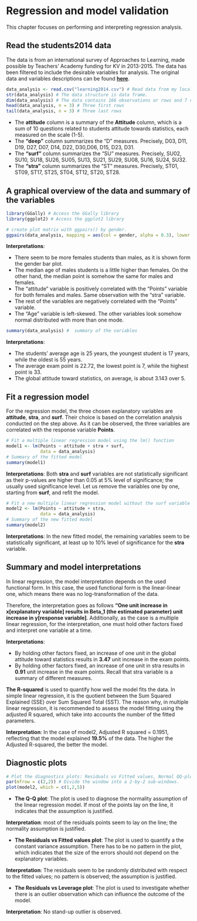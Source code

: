 # Regression and model validation
This chapter focuses on performing and interpreting regression analysis.

## Read the students2014 data 
The data is from an international survey of Approaches to Learning, 
made possible by Teachers' Academy funding for KV in 2013-2015.
The data has been filtered to include the desirable variables for
analysis. The original data and variables descriptions can be found 
**[here](https://www.mv.helsinki.fi/home/kvehkala/JYTmooc/JYTOPKYS3-meta.txt)**.


```r
data_analysis <- read.csv("learning2014.csv") # Read data from my local folder
str(data_analysis) # The data structure is data frame.
dim(data_analysis) # The data contains 166 observations or rows and 7 variables or columns.
head(data_analysis, n = 3) # Three first rows
tail(data_analysis, n = 3) # Three last rows
```

* The **attitude** column is a summary of the **Attitude** column, which is a sum of 10 questions related to students attitude towards statistics, each measured on the scale (1-5).
* The **"deep"** column summarizes the "D" measures. Precisely, D03, D11, D19, D27, D07, D14, D22, D30,D06,  D15, D23, D31. 
* The **"surf"** column summarizes the "SU" measures. Precisely, SU02, SU10, SU18, SU26, SU05, SU13, SU21, SU29, SU08, SU16, SU24, SU32.
* The **"stra"** column summarizes the "ST" measures. Precisely, ST01, ST09, ST17, ST25, ST04, ST12, ST20, ST28.



## A graphical overview of the data and summary of the variables 

```r
library(GGally) # Access the GGally library
library(ggplot2) # Access the ggplot2 library
```

```r
# create plot matrix with ggpairs() by gender.
ggpairs(data_analysis, mapping = aes(col = gender, alpha = 0.3), lower = list(combo = wrap("facethist", bins = 20)))    
```

**Interpretations**: 

* There seem to be more females students than males, as it is shown form the gender bar plot.
* The median age of males students is a little higher than females. On the other hand, the median point is somehow the same for males and females.
* The "attitude" variable is positively correlated with the "Points" variable for both females and males. Same observation with the "stra" variable. 
* The rest of the variables are negatively correlated with the "Points" variable. 
* The "Age" variable is left-skewed. The other variables look somehow normal distributed with more than one mode. 

```r
summary(data_analysis) #  summary of the variables
```

**Interpretations**: 

* The students' average age is 25 years, the youngest student is 17 years, while the oldest is 55 years. 
* The average exam point is 22.72, the lowest point is 7, while the highest point is 33. 
* The global attitude toward statistics, on average, is about 3.143 over 5.


## Fit a regression model
For the regression model, the three chosen explanatory variables are **attitude**, **stra**, and **surf**. Their choice is based on the correlation analysis conducted on the step above. As it can be observed, the three variables are correlated with the response variable **Points**. 

```r
# Fit a multiple linear regression model using the lm() function
model1 <- lm(Points ~ attitude + stra + surf,
             data = data_analysis)
# Summary of the fitted model
summary(model1)
```

**Interpretations**: Both **stra** and **surf** variables are not statistically significant as their p-values are higher than 0.05 at 5% level of significance; the usually used significance level. Let us remove the variables one by one, starting from **surf**, and refit the model.

```r
# Fit a new multiple linear regression model without the surf variable
model2 <- lm(Points ~ attitude + stra,
             data = data_analysis)
# Summary of the new fitted model
summary(model2)
```

**Interpretations**: In the new fitted model, the remaining variables seem to be statistically significant, at least up to 10% level of significance for the **stra** variable.


## Summary and model interpretations

In linear regression, the model interpretation depends on the used functional form. In this case, the used functional form is the linear-linear one, which means there was no log-transformation of the data.

Therefore, the interpretation goes as follows **"One unit increase in x[explanatory variable] results in Beta_1 (the estimated parameter) unit increase in y[response variable]**. Additionally, as the case is a multiple linear regression, for the interpretation, one must hold other factors fixed and interpret one variable at a time.

**Interpretations**:

* By holding other factors fixed, an increase of one unit in the global attitude toward statistics results in **3.47** unit increase in the exam points.
* By holding other factors fixed, an increase of one unit in stra results in **0.91** unit increase in the exam points. Recall that stra variable is a summary of different measures.  


**The R-squared** is used to quantify how well the model fits the data. In simple linear regression, it is the quotient between the Sum Squared Explained (SSE) over Sum Squared Total (SST). The reason why, in multiple linear regression, it is recommended to assess the model fitting using the adjusted R squared, which take into accounts the number of the fitted parameters.

**Interpretation**: In the case of model2, Adjusted R squared = 0.1951, reflecting that the model explained **19.5%** of the data. The higher the Adjusted R-squared, the better the model.


## Diagnostic plots

```r
# Plot the diagnostics plots: Residuals vs Fitted values, Normal QQ-plot and Residuals vs Leverage
par(mfrow = c(2,2)) # Divide the window into a 2-by-2 sub-windows. 
plot(model2, which = c(1,2,5))
```

* **The Q-Q plot**: The plot is used to diagnose the normality assumption of the linear regression model. If most of the points lay on the line, it indicates that the assumption is justified.

**Interpretation**: most of the residuals points seem to lay on the line; the normality assumption is justified.

* **The Residuals vs Fitted values plot**: The plot is used to quantify a the constant variance assumption. There has to be no pattern in the plot, which indicates that the size of the errors should not depend on the explanatory variables.

**Interpretation**: The residuals seem to be randomly distributed with respect to the fitted values; no pattern is observed; the assumption is justified.

* **The Residuals vs Leverage plot**: The plot is used to investigate whether there is an outlier observation which can influence the outcome of the model.

**Interpretation**: No stand-up outlier is observed.







